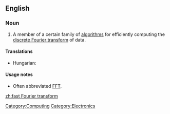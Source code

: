 ==English==

===Noun===
{{wikipedia}}
{{en-noun|head=[[fast]] [[Fourier transform]]}}

# A member of a certain family of [[algorithm]]s for efficiently computing the [[discrete Fourier transform]] of data.

====Translations====
* Hungarian: {{t|hu|gyors Fourier-transzformáció}}

====Usage notes====
* Often abbreviated [[FFT]].

[[Category:Computing]]
[[Category:Electronics]]

[[zh:fast Fourier transform]]